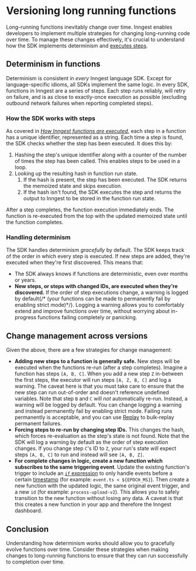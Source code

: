 
# Versioning long running functions

Long-running functions inevitably change over time. Inngest enables developers to implement multiple strategies for changing long-running code over time. To manage these changes effectively, it's crucial to understand how the SDK implements determinism and [executes steps](/docs/learn/how-functions-are-executed).

## Determinism in functions

Determinism is consistent in *every* Inngest language SDK. Except for language-specific idioms, all SDKs implement the same logic. In every SDK, functions in Inngest are a series of steps. Each step runs reliably, will retry on failure, and is as close to exactly-once execution as possible (excluding outbound network failures when reporting completed steps).

### How the SDK works with steps

As covered in [_How Inngest functions are executed_](/docs/learn/how-functions-are-executed), each step in a function has a unique identifier, represented as a string. Each time a step is found, the SDK checks whether the step has been executed. It does this by:

1. Hashing the step's unique identifier along with a counter of the number of times the step has been called. This enables steps to be used in a loop.
2. Looking up the resulting hash in function run state.
    1. If the hash is present, the step has been executed. The SDK returns the memoized state and skips execution.
    2. If the hash isn't found, the SDK executes the step and returns the output to Inngest to be stored in the function run state.

After a step completes, the function execution immediately ends. The function is re-executed from the top with the updated memoized state until the function completes.

### Handling determinism

The SDK handles determinism *gracefully* by default. The SDK keeps track of the order in which every step is executed. If new steps are added, they're executed when they're first discovered. This means that:

- The SDK always knows if functions are deterministic, even over months or years.
- **New steps, or steps with changed IDs, are executed when they're discovered.** If the order of step executions change, a warning is logged by default{/* (your functions can be made to permanently fail by enabling strict mode)*/}. Logging a warning allows you to comfortably extend and improve functions over time, without worrying about in-progress functions failing completely or panicking.

## Change management across versions

Given the above, there are a few strategies for change management:

- **Adding new steps to a function is generally safe.** New steps will be executed when the functions re-run (after a step completes). Imagine a function has steps `[A, B, C]`. When you add a new step `Z` in-between the first steps, the executor will run steps `[A, Z, B, C]` and log a warning. The caveat here is that you must take care to ensure that the new step can run out-of-order and doesn't reference undefined variables. Note that step `B` and `C` will *not* automatically re-run. Instead, a warning will be logged by default. You can change logging a warning and instead permanently fail by enabling strict mode. Failing runs permanently is acceptable, and you can use [Replay](/docs/platform/replay) to bulk-replay permanent failures.
- **Forcing steps to re-run by changing step IDs.** This changes the hash, which forces re-evaluation as the step's state is not found. Note that the SDK will log a warning by default as the order of step execution changes. If you change step `C`'s ID to `Z`, your run's state will expect steps `[A, B, C]` to run and instead will see `[A, B, Z]`.
- **For complete changes in logic, create a new function which subscribes to the same triggering event**. Update the existing function's trigger to include an [`if` expression](/docs/reference/functions/create#trigger) to only handle events before a certain [timestamp](/docs/events#event-payload-format) (for example: `event.ts < ${EPOCH_MS}`). Then create a new function with the updated logic, the same original event trigger, and a new `id` (for example: `process-upload-v2`). This allows you to safely transition to the new function without losing any data. A caveat is that this creates a new function in your app and therefore the Inngest dashboard.

## Conclusion

Understanding how determinism works should allow you to gracefully evolve functions over time. Consider these strategies when making changes to long-running functions to ensure that they can run successfully to completion over time.